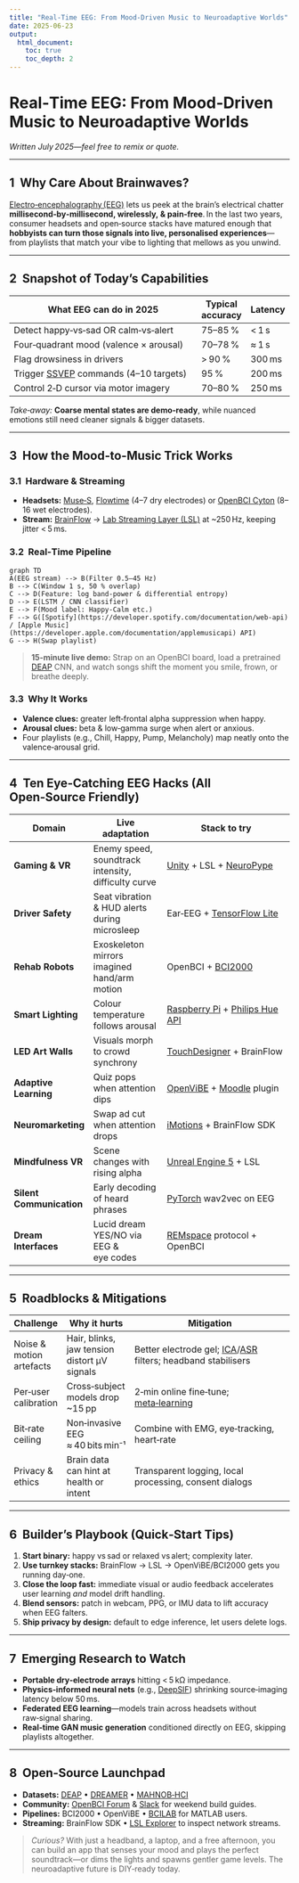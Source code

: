 ```yaml
---
title: "Real‑Time EEG: From Mood‑Driven Music to Neuroadaptive Worlds"
date: 2025-06-23
output:
  html_document:
    toc: true
    toc_depth: 2
---
```


# Real‑Time EEG: From Mood‑Driven Music to Neuroadaptive Worlds

*Written July 2025—feel free to remix or quote.*

---

## 1  Why Care About Brainwaves?

[Electro‑encephalography (EEG)](https://en.wikipedia.org/wiki/Electroencephalography) lets us peek at the brain’s electrical chatter **millisecond‑by‑millisecond, wirelessly, & pain‑free**. In the last two years, consumer headsets and open‑source stacks have matured enough that **hobbyists can turn those signals into live, personalised experiences**—from playlists that match your vibe to lighting that mellows as you unwind.

---

## 2  Snapshot of Today’s Capabilities

| What EEG can do in 2025                                                                                       | Typical accuracy | Latency |
| ------------------------------------------------------------------------------------------------------------- | ---------------- | ------- |
| Detect happy‑vs‑sad OR calm‑vs‑alert                                                                          | 75–85 %          | < 1 s   |
| Four‑quadrant mood (valence × arousal)                                                                        | 70–78 %          | ≈ 1 s   |
| Flag drowsiness in drivers                                                                                    | > 90 %           | 300 ms  |
| Trigger [SSVEP](https://en.wikipedia.org/wiki/Steady-state_visually_evoked_potential) commands (4–10 targets) | 95 %             | 200 ms  |
| Control 2‑D cursor via motor imagery                                                                          | 70–80 %          | 250 ms  |

*Take‑away:* **Coarse mental states are demo‑ready**, while nuanced emotions still need cleaner signals & bigger datasets.

---

## 3  How the Mood‑to‑Music Trick Works

### 3.1  Hardware & Streaming

* **Headsets:** [Muse‑S](https://choosemuse.com/), [Flowtime](https://flowtime.io/) (4–7 dry electrodes) or [OpenBCI Cyton](https://shop.openbci.com/products/cyton-biosensing-board-8-channel?variant=38993818218977) (8–16 wet electrodes).
* **Stream:** [BrainFlow](https://brainflow.org/) → [Lab Streaming Layer (LSL)](https://github.com/sccn/labstreaminglayer) at \~250 Hz, keeping jitter < 5 ms.

### 3.2  Real‑Time Pipeline

```mermaid
graph TD
A(EEG stream) --> B(Filter 0.5–45 Hz)
B --> C(Window 1 s, 50 % overlap)
C --> D(Feature: log band‑power & differential entropy)
D --> E(LSTM / CNN classifier)
E --> F(Mood label: Happy‑Calm etc.)
F --> G([Spotify](https://developer.spotify.com/documentation/web-api) / [Apple Music](https://developer.apple.com/documentation/applemusicapi) API)
G --> H(Swap playlist)
```

> **15‑minute live demo:** Strap on an OpenBCI board, load a pretrained [DEAP](http://www.eecs.qmul.ac.uk/mmv/datasets/deap/) CNN, and watch songs shift the moment you smile, frown, or breathe deeply.

### 3.3  Why It Works

* **Valence clues:** greater left‑frontal alpha suppression when happy.
* **Arousal clues:** beta & low‑gamma surge when alert or anxious.
* Four playlists (e.g., Chill, Happy, Pump, Melancholy) map neatly onto the valence‑arousal grid.

---

## 4  Ten Eye‑Catching EEG Hacks (All Open‑Source Friendly)

| Domain                   | Live adaptation                                     | Stack to try                                                                                      |
| ------------------------ | --------------------------------------------------- | ------------------------------------------------------------------------------------------------- |
| **Gaming & VR**          | Enemy speed, soundtrack intensity, difficulty curve | [Unity](https://unity.com/) + LSL + [NeuroPype](https://neuropype.io/)                            |
| **Driver Safety**        | Seat vibration & HUD alerts during microsleep       | Ear‑EEG + [TensorFlow Lite](https://www.tensorflow.org/lite)                                      |
| **Rehab Robots**         | Exoskeleton mirrors imagined hand/arm motion        | OpenBCI + [BCI2000](https://www.bci2000.org/)                                                     |
| **Smart Lighting**       | Colour temperature follows arousal                  | [Raspberry Pi](https://www.raspberrypi.com/) + [Philips Hue API](https://developers.meethue.com/) |
| **LED Art Walls**        | Visuals morph to crowd synchrony                    | [TouchDesigner](https://derivative.ca/) + BrainFlow                                               |
| **Adaptive Learning**    | Quiz pops when attention dips                       | [OpenViBE](https://openvibe.inria.fr/) + [Moodle](https://moodle.org/) plugin                     |
| **Neuromarketing**       | Swap ad cut when attention drops                    | [iMotions](https://imotions.com/) + BrainFlow SDK                                                 |
| **Mindfulness VR**       | Scene changes with rising alpha                     | [Unreal Engine 5](https://www.unrealengine.com/) + LSL                                            |
| **Silent Communication** | Early decoding of heard phrases                     | [PyTorch](https://pytorch.org/) wav2vec on EEG                                                    |
| **Dream Interfaces**     | Lucid dream YES/NO via EEG & eye codes              | [REMspace](https://rems.space/) protocol + OpenBCI                                                |

---

## 5  Roadblocks & Mitigations

| Challenge                | Why it hurts                                 | Mitigation                                                                                                                                                                    |
| ------------------------ | -------------------------------------------- | ----------------------------------------------------------------------------------------------------------------------------------------------------------------------------- |
| Noise & motion artefacts | Hair, blinks, jaw tension distort µV signals | Better electrode gel; [ICA](https://en.wikipedia.org/wiki/Independent_component_analysis)/[ASR](https://doi.org/10.1016/j.jneumeth.2013.12.005) filters; headband stabilisers |
| Per‑user calibration     | Cross‑subject models drop \~15 pp            | 2‑min online fine‑tune; [meta‑learning](https://arxiv.org/abs/1703.03400)                                                                                                     |
| Bit‑rate ceiling         | Non‑invasive EEG ≈ 40 bits min⁻¹             | Combine with EMG, eye‑tracking, heart‑rate                                                                                                                                    |
| Privacy & ethics         | Brain data can hint at health or intent      | Transparent logging, local processing, consent dialogs                                                                                                                        |

---

## 6  Builder’s Playbook (Quick‑Start Tips)

1. **Start binary:** happy vs sad or relaxed vs alert; complexity later.
2. **Use turnkey stacks:** BrainFlow → LSL → OpenViBE/BCI2000 gets you running day‑one.
3. **Close the loop fast:** immediate visual or audio feedback accelerates user learning *and* model drift handling.
4. **Blend sensors:** patch in webcam, PPG, or IMU data to lift accuracy when EEG falters.
5. **Ship privacy by design:** default to edge inference, let users delete logs.

---

## 7  Emerging Research to Watch

* **Portable dry‑electrode arrays** hitting < 5 kΩ impedance.
* **Physics‑informed neural nets** (e.g., [DeepSIF](https://github.com/longhz/DeepSIF)) shrinking source‑imaging latency below 50 ms.
* **Federated EEG learning**—models train across headsets without raw‑signal sharing.
* **Real‑time GAN music generation** conditioned directly on EEG, skipping playlists altogether.

---

## 8  Open‑Source Launchpad

* **Datasets:** [DEAP](http://www.eecs.qmul.ac.uk/mmv/datasets/deap/) • [DREAMER](https://www.kaggle.com/datasets/birdy654/eeg-emotion-recognition) • [MAHNOB‑HCI](https://mahnob-db.eu/hci-tagging/)
* **Community:** [OpenBCI Forum](https://openbci.com/community/) & [Slack](https://openbci.slack.com/) for weekend build guides.
* **Pipelines:** BCI2000 • OpenViBE • [BCILAB](https://github.com/sccn/BCILAB) for MATLAB users.
* **Streaming:** BrainFlow SDK • [LSL Explorer](https://github.com/sccn/xdf_viewer) to inspect network streams.

> *Curious?* With just a headband, a laptop, and a free afternoon, you can build an app that senses your mood and plays the perfect soundtrack—or dims the lights and spawns gentler game levels. The neuroadaptive future is DIY‑ready today.
